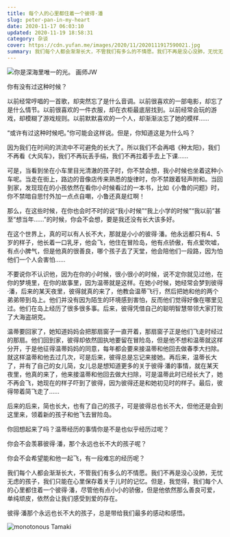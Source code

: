 ```yaml
---
title: 每个人的心里都住着一个彼得·潘
slug: peter-pan-in-my-heart
date: 2020-11-17 06:03:10
updated: 2020-11-19 18:58:31
category: 杂谈
cover: https://cdn.yufan.me/images/2020/11/2020111917590021.jpg
summary: 我们每个人都会渐渐长大，不管我们有多么的不情愿。我们不再是没心没肺，无忧无虑的孩子，我们只能在心里保存着关于儿时的记忆。
---
```


![你是深海里唯一的光。 画师JW](https://cdn.yufan.me/images/2020/11/2020111918021296.jpg)

你有没有过这种时候？

以前经常哼唱的一首歌，却突然忘了是什么音调。以前很喜欢的一部电影，却忘了是什么情节。以前很喜欢的一件衣服，却在衣柜最底层找到。以前经常会玩的游戏，却模糊了游戏规则。以前默默喜欢的一个人，却渐渐淡忘了她的模样……

“或许有过这种时候吧。”你可能会这样说。但是，你知道这是为什么吗？

因为我们在时间的洪流中不可避免的长大了。所以我们不会再唱《种太阳》，我们不再看《大风车》，我们不再玩丢手绢，我们不再拉着手去上下课……

可是，当看到坐在小车里目光清澈的孩子时，你不禁会想，我小时候也坐着这种小车呢。当走在街上，路边的音像店传来熟悉的旋律时，你不禁跟着轻声附和。当回到家，发现现在的小孩依然在看你小时候看过的一本书，比如《小鲁的问题》时，你不禁暗自思忖外加一点点自嘲，小鲁还真是红啊！

那么，在这些时候，在你也会时不时的说“我小时候”“我上小学的时候”“我以前”甚至“想当年……”的时候，你会不会想，要是我还没有长大该多好。

在这个世界上，真的可以有人长不大，那就是小小的彼得·潘。他永远都只有4、5岁的样子，他长着一口乳牙，他会飞，他住在冒险岛，他有点骄傲，有点爱吹嘘，有点小脾气，但是他真的很善良，哪个孩子去了天堂，他会陪他们一段路，因为怕他们一个人会害怕……

不要说你不认识他，因为在你的小时候，很小很小的时候，说不定你就见过他，在你的梦境里，在你的故事里，因为温蒂就是这样。在她小时候，她经常会梦到彼得·潘，后来的某天夜里，彼得就真的来了，他教会温蒂飞行，然后把她和他的两个弟弟带到岛上。他们并没有因为陌生的环境感到害怕，反而他们觉得好像在哪里见过。他们在岛上经历了很多很多事。后来，彼得凭借自己的聪明智慧带领大家打败了大海盗胡克。

温蒂要回家了，她知道妈妈会把那扇窗子一直开着，那扇窗子正是他们飞走时经过的那扇。他们回到家，彼得却依然固执地要留在冒险岛，但是他不想和温蒂就这样分开，于是他征得温蒂妈妈的同意，每年都会要来接温蒂和他回去做春季大扫除。就这样温蒂和他去过几次，可是后来，彼得总是忘记来接她。再后来，温蒂长大了，并有了自己的女儿简，女儿总是想知道更多的关于彼得·潘的事情，就在某天夜里，他真的来了，他来接温蒂和他回去做大扫除，可是温蒂此时已经长大了，她不再会飞，她现在的样子吓到了彼得，因为彼得还是和她初见时的样子。最后，彼得带着简飞走了……

后来的后来，简也长大，也有了自己的孩子，可是彼得总也长不大，但他还是会到这里来，领着新的孩子和他飞去冒险岛。

你回想起来了吗？温蒂经历的事情你是不是也似乎经历过呢？

你会不会羡慕彼得·潘，那个永远也长不大的孩子呢？

你会不会希望能和他一起飞，有一段难忘的经历呢？

我们每个人都会渐渐长大，不管我们有多么的不情愿。我们不再是没心没肺，无忧无虑的孩子，我们只能在心里保存着关于儿时的记忆。但是，我觉得，我们每个人的心里都住着一个彼得·潘，尽管他有点小小的骄傲，但是他依然那么善良可爱，单纯顽皮，依然会让我们感受到爱的存在。

彼得·潘那个永远也长不大的孩子，总是带给我们最多的感动和感悟。

![monotonous Tamaki](https://cdn.yufan.me/images/2020/11/2020111918020680.jpg)
